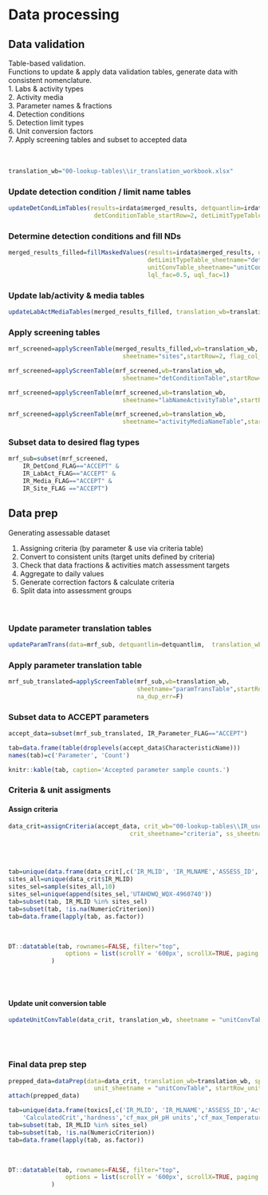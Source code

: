 
# Data processing

## Data validation
Table-based validation.  
Functions to update & apply data validation tables, generate data with consistent nomenclature.  
1. Labs & activity types  
2. Activity media  
3. Parameter names & fractions  
4. Detection conditions  
5. Detection limit types  
6. Unit conversion factors  
7. Apply screening tables and subset to accepted data  
<br><br>

```r
translation_wb="00-lookup-tables\\ir_translation_workbook.xlsx"
```

### Update detection condition / limit name tables
```r
updateDetCondLimTables(results=irdata$merged_results, detquantlim=irdata$detquantlim, translation_wb=translation_wb,
						detConditionTable_startRow=2, detLimitTypeTable_startRow=2)
```


### Determine detection conditions and fill NDs
```r
merged_results_filled=fillMaskedValues(results=irdata$merged_results, detquantlim=irdata$detquantlim, translation_wb=translation_wb,
									   detLimitTypeTable_sheetname="detLimitTypeTable", detLimitTypeTable_startRow=2,
									   unitConvTable_sheetname="unitConvTable", unitConvTable_startRow=1, unitConvTable_startCol=1,
									   lql_fac=0.5, uql_fac=1)
```

### Update lab/activity & media tables
```r
updateLabActMediaTables(merged_results_filled, translation_wb=translation_wb, labNameActivityTable_startRow = 2)
```


### Apply screening tables
```r
mrf_screened=applyScreenTable(merged_results_filled,wb=translation_wb,
								sheetname="sites",startRow=2, flag_col_name="IR_Site_FLAG", com_col_name="IR_Site_COMMENT")

mrf_screened=applyScreenTable(mrf_screened,wb=translation_wb,
								sheetname="detConditionTable",startRow=2, flag_col_name="IR_DetCond_FLAG", com_col_name="IR_DetCond_COMMENT")

mrf_screened=applyScreenTable(mrf_screened,wb=translation_wb,
								sheetname="labNameActivityTable",startRow=2,flag_col_name="IR_LabAct_FLAG", com_col_name="IR_LabAct_COMMENT")

mrf_screened=applyScreenTable(mrf_screened,wb=translation_wb,
								sheetname="activityMediaNameTable",startRow=1, flag_col_name="IR_Media_FLAG", com_col_name="IR_Media_COMMENT")

```


### Subset data to desired flag types
```r
mrf_sub=subset(mrf_screened,
	IR_DetCond_FLAG=="ACCEPT" &
	IR_LabAct_FLAG=="ACCEPT" &
	IR_Media_FLAG=="ACCEPT" &
	IR_Site_FLAG =="ACCEPT")
```

## Data prep
Generating assessable dataset  

1. Assigning criteria (by parameter & use via criteria table)  
2. Convert to consistent units (target units defined by criteria)  
3. Check that data fractions & activities match assessment targets  
4. Aggregate to daily values  
5. Generate correction factors & calculate criteria  
6. Split data into assessment groups  
<br><br>


### Update parameter translation tables
```r
updateParamTrans(data=mrf_sub, detquantlim=detquantlim,  translation_wb="00-lookup-tables\\ir_translation_workbook_live.xlsx")
```

### Apply parameter translation table
```r
mrf_sub_translated=applyScreenTable(mrf_sub,wb=translation_wb,
									sheetname="paramTransTable",startRow=4,flag_col_name="IR_Parameter_FLAG",com_col_name="IR_Parameter_COMMENT",
									na_dup_err=F)
```
### Subset data to ACCEPT parameters
```r
accept_data=subset(mrf_sub_translated, IR_Parameter_FLAG=="ACCEPT")
```

```r
tab=data.frame(table(droplevels(accept_data$CharacteristicName)))
names(tab)=c('Parameter', 'Count')
```
```r
knitr::kable(tab, caption='Accepted parameter sample counts.')
```


### Criteria & unit assigments

#### Assign criteria
```r
data_crit=assignCriteria(accept_data, crit_wb="00-lookup-tables\\IR_uses_standards.xlsx",
								  crit_sheetname="criteria", ss_sheetname="ss_criteria", crit_startRow=1, ss_startRow=1, rm_nocrit=FALSE, print=FALSE)
```
<br><br>

```r
tab=unique(data.frame(data_crit[,c('IR_MLID', 'IR_MLNAME','ASSESS_ID','Water_Type','ActivityStartDate','R3172ParameterName','IR_Value','IR_Unit','IR_DetCond','BeneficialUse','CriterionLabel', 'NumericCriterion','CriterionUnits', 'AsmntAggFun', 'SSC_StartMon','SSC_EndMon','SSC_MLID')]))
sites_all=unique(data_crit$IR_MLID)
sites_sel=sample(sites_all,10)
sites_sel=unique(append(sites_sel,'UTAHDWQ_WQX-4960740'))
tab=subset(tab, IR_MLID %in% sites_sel)
tab=subset(tab, !is.na(NumericCriterion))
tab=data.frame(lapply(tab, as.factor))
```

<br>
```r
DT::datatable(tab, rownames=FALSE, filter="top",
				options = list(scrollY = '600px', scrollX=TRUE, paging = TRUE, dom="tpr", deferRender = TRUE)
			)
```

<br><br>




#### Update unit conversion table
```r
updateUnitConvTable(data_crit, translation_wb, sheetname = "unitConvTable")
```
<br><br>

### Final data prep step
```r
prepped_data=dataPrep(data=data_crit, translation_wb=translation_wb, split_agg_tds=TRUE, crit_wb="00-lookup-tables\\IR_uses_standards.xlsx",
						unit_sheetname = "unitConvTable", startRow_unit = 1, cf_formulas_sheetname="cf_formulas", startRow_formulas=1)
attach(prepped_data)
```

```r
tab=unique(data.frame(toxics[,c('IR_MLID', 'IR_MLNAME','ASSESS_ID','ActivityStartDate','R3172ParameterName','IR_Value','IR_Unit','BeneficialUse','CriterionLabel', 'NumericCriterion','CriterionUnits', 
	'CalculatedCrit','hardness','cf_max_pH_pH units','cf_max_Temperature, water_deg C','cf_min_Calcium_mg/l','cf_min_Magnesium_mg/l','cf_min_pH_pH units','CF', 'CriterionFormula')]))
tab=subset(tab, IR_MLID %in% sites_sel)
tab=subset(tab, !is.na(NumericCriterion))
tab=data.frame(lapply(tab, as.factor))
```

<br>
```r
DT::datatable(tab, rownames=FALSE, filter="top",
				options = list(scrollY = '600px', scrollX=TRUE, paging = TRUE, dom="tpr", deferRender = TRUE)
			)
```











